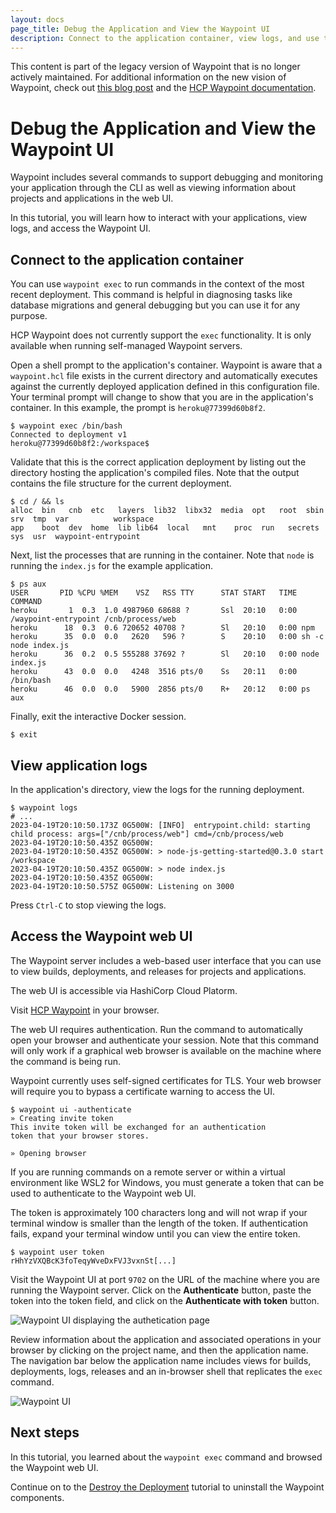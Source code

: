 ```yaml
---
layout: docs
page_title: Debug the Application and View the Waypoint UI
description: Connect to the application container, view logs, and use the Waypoint web UI.
---
```


<Warning>

This content is part of the legacy version of Waypoint that is no longer actively maintained. For additional information on the new vision of Waypoint, check out [this blog post](https://www.hashicorp.com/blog/a-new-vision-for-hcp-waypoint) and the [HCP Waypoint documentation](/hcp/docs/waypoint).

</Warning>

# Debug the Application and View the Waypoint UI

Waypoint includes several commands to support debugging and monitoring your application through the CLI as well as viewing information about projects and applications in the web UI.

In this tutorial, you will learn how to interact with your applications, view logs, and access the Waypoint UI.

## Connect to the application container

You can use `waypoint exec` to run commands in the context of the most recent deployment. This command is helpful in diagnosing tasks like database migrations and general debugging but you can use it for any purpose.

<Warning>

HCP Waypoint does not currently support the `exec` functionality. It is only available when running self-managed Waypoint servers.

</Warning>

Open a shell prompt to the application's container. Waypoint is aware that a `waypoint.hcl` file exists in the current directory and automatically executes against the currently deployed application defined in this configuration file. Your terminal prompt will change to show that you are in the application's container. In this example, the prompt is `heroku@77399d60b8f2`.

```shell-session
$ waypoint exec /bin/bash
Connected to deployment v1
heroku@77399d60b8f2:/workspace$ 
```

Validate that this is the correct application deployment by listing out the directory hosting the application's compiled files. Note that the output contains the file structure for the current deployment.

```shell-session
$ cd / && ls
alloc  bin   cnb  etc	layers	lib32  libx32  media  opt   root  sbin	   srv	tmp  var		  workspace
app    boot  dev  home	lib	lib64  local   mnt    proc  run   secrets  sys	usr  waypoint-entrypoint
```

Next, list the processes that are running in the container. Note that `node` is running the `index.js` for the example application.

```shell-session
$ ps aux
USER       PID %CPU %MEM    VSZ   RSS TTY      STAT START   TIME COMMAND
heroku       1  0.3  1.0 4987960 68688 ?       Ssl  20:10   0:00 /waypoint-entrypoint /cnb/process/web
heroku      18  0.3  0.6 720652 40708 ?        Sl   20:10   0:00 npm
heroku      35  0.0  0.0   2620   596 ?        S    20:10   0:00 sh -c node index.js
heroku      36  0.2  0.5 555288 37692 ?        Sl   20:10   0:00 node index.js
heroku      43  0.0  0.0   4248  3516 pts/0    Ss   20:11   0:00 /bin/bash
heroku      46  0.0  0.0   5900  2856 pts/0    R+   20:12   0:00 ps aux
```

Finally, exit the interactive Docker session.

```shell-session
$ exit
```

## View application logs

In the application's directory, view the logs for the running deployment.

```shell-session
$ waypoint logs
# ...
2023-04-19T20:10:50.173Z 0G500W: [INFO]  entrypoint.child: starting child process: args=["/cnb/process/web"] cmd=/cnb/process/web
2023-04-19T20:10:50.435Z 0G500W: 
2023-04-19T20:10:50.435Z 0G500W: > node-js-getting-started@0.3.0 start /workspace
2023-04-19T20:10:50.435Z 0G500W: > node index.js
2023-04-19T20:10:50.435Z 0G500W: 
2023-04-19T20:10:50.575Z 0G500W: Listening on 3000
```

Press `Ctrl-C` to stop viewing the logs.

## Access the Waypoint web UI

The Waypoint server includes a web-based user interface that you can use to view
builds, deployments, and releases for projects and applications.

<Tabs>

<Tab heading="HCP Waypoint" group="hcp">

The web UI is accessible via HashiCorp Cloud Platorm.

Visit [HCP Waypoint](https://portal.cloud.hashicorp.com/services/waypoint) in your browser.

</Tab>

<Tab heading="Waypoint only" group="waypoint-only">

The web UI requires authentication. Run the command to automatically open your browser and authenticate your session. Note that this command will only work if a graphical web browser is available on the machine where the command is being run.

<Note>

Waypoint currently uses self-signed certificates for TLS. Your web
browser will require you to bypass a certificate warning to access the UI.

</Note>

```shell-session
$ waypoint ui -authenticate
» Creating invite token
This invite token will be exchanged for an authentication 
token that your browser stores.

» Opening browser
```

If you are running commands on a remote server or within a virtual environment
like WSL2 for Windows, you must generate a token that can be used to
authenticate to the Waypoint web UI.

<Note>

The token is approximately 100 characters long and will not wrap if
your terminal window is smaller than the length of the token. If authentication
fails, expand your terminal window until you can view the entire token.

</Note>

```shell-session
$ waypoint user token
rHhYzVXQBcK3foTeqyWveDxFVJ3vxnSt[...]
```

Visit the Waypoint UI at port `9702` on the URL of the machine where you are
running the Waypoint server. Click on the **Authenticate** button, paste the token into the token field, and click on the **Authenticate with token** button.

![Waypoint UI displaying the authetication page](/img/tutorials/get-started/ui_auth_page.jpg)

</Tab>

</Tabs>

Review information about the application and associated operations in your browser by clicking on the project name, and then the application name. The navigation bar below the application name includes views for builds, deployments, logs, releases and an in-browser shell that replicates the `exec` command.

![Waypoint UI](/img/tutorials/get-started/admin-ui.jpg)

## Next steps

In this tutorial, you learned about the `waypoint exec` command and browsed the Waypoint web UI.

Continue on to the [Destroy the Deployment](/waypoint/tutorials/get-started-nomad/get-started-destroy) tutorial to uninstall the Waypoint components.